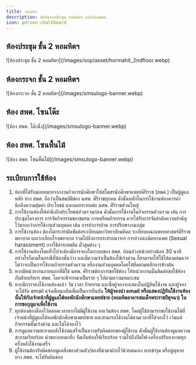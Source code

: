 ```yaml
---
title: จองห้อง
description: ฟอร์มจองประชุม หอมหิตฯ และห้องสพศ.
icon: person-chalkboard
---
```


## ห้องประชุม ชั้น 2 หอมหิตฯ

<Columns cols={2}>
  <Frame>![ห้องประชุม ชั้น 2 หอมหิตฯ](/images/sop/asset/hormahit_2ndfloor.webp)</Frame>
  <CardGroup cols={1}>
    <Card
      title="ฟอร์มจอง"
      icon="square-list"
      href="https://docs.google.com/forms/d/e/1FAIpQLScBmUethTAkQHI8Rkv1-JpimSuR3z4f8shg2jg5FvgqY5vCcg/viewform"
      horizontal
    />
    <Card
      title="Calendar"
      icon="calendar-week"
      href="https://calendar.google.com/calendar/embed?src=c_28d03af61da3360a84a17399b7f6eb2301c1507ffcc54b12210c7260b2154aae@group.calendar.google.com&ctz=Asia/Bangkok&csspa=1"
      horizontal
    />
  </CardGroup>
</Columns>

## ห้องกระจก ชั้น 2 หอมหิตฯ

<Columns cols={2}>
  <Frame>![ห้องกระจก ชั้น 2 หอมหิตฯ](/images/smsulogo-banner.webp)</Frame>
  <CardGroup cols={1}>
    <Card
      title="ฟอร์มจอง"
      icon="square-list"
      href="https://docs.google.com/forms/d/e/1FAIpQLSdacC5PMkJ64Zseerc_nfn4QQOaRsYCmEku5XKRsKpC2siqcg/viewform"
      horizontal
    />
    <Card
      title="Calendar"
      icon="calendar-week"
      href="https://calendar.google.com/calendar/embed?src=c_f98b7ed60649c62c6bb874ca987d3bd66dd3338e44f3699fbfcfeee98e44393b@group.calendar.google.com&ctz=Asia/Bangkok&csspa=1"
      horizontal
    />
  </CardGroup>
</Columns>

## ห้อง สพศ. โซนโต๊ะ

<Columns cols={2}>
  <Frame>![ห้อง สพศ. โต๊ะนั่ง](/images/smsulogo-banner.webp)</Frame>
  <CardGroup cols={1}>
    <Card
      title="ฟอร์มจอง"
      icon="square-list"
      href="https://docs.google.com/forms/d/e/1FAIpQLSdKHjVOZCJyZ8UcY9rat2yFSyyJOsyD0odL5CZy_Z_esmICdw/viewform"
      horizontal
    />
    <Card
      title="Calendar"
      icon="calendar-week"
      href="https://calendar.google.com/calendar/embed?src=c_8a54330a26b53fa247b16b07604e36108da13a6ff174c7d118548214fa40d315@group.calendar.google.com&ctz=Asia/Bangkok&csspa=1"
      horizontal
    />
  </CardGroup>
</Columns>

## ห้อง สพศ. โซนพื้นไม้

<Columns cols={2}>
  <Frame>![ห้อง สพศ. โซนพื้นไม้](/images/smsulogo-banner.webp)</Frame>
  <CardGroup cols={1}>
    <Card
      title="ฟอร์มจอง"
      icon="square-list"
      href="https://docs.google.com/forms/d/e/1FAIpQLSdjghv9Aoct7mZzyrGFQ4sqWgqyF46nLBjcJgYI-YOLq-fLDg/viewform"
      horizontal
    />
    <Card
      title="Calendar"
      icon="calendar-week"
      href="https://calendar.google.com/calendar/embed?src=c_795a81b8d74060168cf8629d7bcc7d8f7390f9bb0aa29487b0b05dcf7e102291@group.calendar.google.com&ctz=Asia/Bangkok&csspa=1"
      horizontal
    />
  </CardGroup>
</Columns>

## ระเบียบการใช้ห้อง

1. ห้องที่ได้รับมอบหมายจากงานกิจการนักศึกษาให้สโมสรนักศึกษาแพทย์ศิริราช (สพศ.) เป็นผู้ดูแลหลัก ทาง สพศ. ถือว่าเป็นสมบัติของ นศพ. ศิริราชทุกคน ดังนั้นหลักในการใช้งานห้องควรคำนึกถึงความคุ้มค่า ประโยชน์ และผลกระทบต่อ นศพ. ศิริราชส่วนใหญ่
2. การใช้งานห้องให้คำนึงถึงประโยชน์ส่วนรวมก่อน ดังนั้นการใช้งานในกิจกรรมส่วนรวม เช่น การประชุมโครงการ การจัดกิจกรรมของชมรม การเตรียมกิจกรรม ควรได้รับการจัดลำดับความสำคัญไว้มากกว่าการใช้งานส่วนบุคคล เช่น การทำการบ้าน การปรึกษางานกลุ่ม
3. การใช้งานห้อง ต้องไม่กระทำผิดขัดต่อระเบียบมหาวิทยาลัยมหิดล ระเบียบคณะแพทยศาสตร์ศิริราชพยาบาล และระเบียบโรงพยาบาล รวมไปถึงการกระทำอนาจาร การล่วงละเมิดทางเพศ (Sexual harassment) การใช้สารเสพติด มั่วสุมต่าง ๆ
4. การใช้งานห้องโดยทั่วไปจะต้องมีการจองในระบบของ สพศ. ก่อนล่วงหน้าอย่างน้อย 30 นาที อย่างไรก็ตามในกรณีที่ห้องนั้นว่าง และมีความจำเป็นต้องใช้เร่งด่วน ก็สามารถให้ใช้ได้ตามสมควรไม่ว่าจะเป็นการใช้งานกิจกรรมส่วนรวม หรืองานส่วนบุคคลโดยให้ยึดตามหลักการข้างต้น
5. หากมีหน่วยงานภายนอกที่มิใช่ นศพ. ศิริราชต้องการขอใช้ห้อง ให้หน่วยงานนั้นติดต่อขอใช้ห้องกับฝ่ายบริหาร สพศ. โดยจะพิจารณาเป็นราย ๆ ไปตามความเหมาะสม
6. หากมีการจองใช้งานห้องแล้ว วัน เวลา กิจกรรม และชื่อผู้จองจะแสดงในปฏิทินใช้งาน และผู้จองจะได้รับ email แจ้งเตือนกลับเพื่อเป็นการยืนยัน **ให้ผู้จองนำ email หรือแสดงปฏิทินใช้งานห้องนั้นให้กับเจ้าหน้าที่ผู้ดูแลใต้หอพักนักศึกษาแพทย์ชาย (หอมหิตลาคารสมเด็จพระราชปิตุจฉา) ในการขอกุญแจเพื่อใช้งาน**
7. ทุกห้องต้องล็อกไว้ตลอดเวลาหากไม่มีผู้ใช้งาน ยกเว้นห้อง สพศ. โดยผู้ใช้สามารถขอใช้งานได้ที่เจ้าหน้าที่ผู้ดูแลใต้หอพักนักศึกษาแพทย์ชาย และสามารถใช้งานได้ตามเวลาที่ได้จองไว้ เว้นแต่กิจกรรมนั้นเร่งด่วน และไม่ได้จองไว้
8. การดูแลความสะอาดหลังใช้งานเสร็จเป็นความรับผิดชอบของผู้ใช้งาน ดังนั้นผู้ใช้งานต้องดูแลความสะอาดเรียบร้อย นำขยะออกมาทิ้ง จัดเก็บห้องให้เรียบร้อย รวมไปถึงปิดไฟ-เครื่องปรับอากาศทุกครั้งหลังใช้งานเสร็จ
9. ผู้ใช้งานต้องรับผิดชอบดูแลสิ่งของส่วนตัว/ของที่นำมาฝากไว้ด้วยตนเอง หากชำรุด หรือสูญหายทาง สพศ. จะไม่รับผิดชอบ
